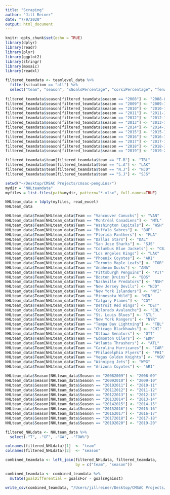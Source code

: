 ```yaml
---
title: "Scraping"
author: "Jill Reiner"
date: "7/9/2020"
output: html_document
---
```


```r
knitr::opts_chunk$set(echo = TRUE)
library(dplyr)
library(readr)
library(plyr)
library(ggplot2)
library(stringr)
library(mosaic)
library(readxl)
```

```r
filtered_teamdata <- teamlevel_data %>%
  filter(situation == "all") %>%
  select("team", "season", "xGoalsPercentage", "corsiPercentage", "fenwickPercentage", "xGoalsFor", "shotsOnGoalFor", "shotAttemptsFor", "goalsFor", "penaltiesFor", "faceOffsWonFor", "penaltiesFor", "hitsFor", "takeawaysFor", "giveawaysFor", "xGoalsAgainst", "shotsOnGoalAgainst", "shotAttemptsAgainst", "goalsAgainst", "penaltiesAgainst", "faceOffsWonAgainst", "hitsAgainst", "takeawaysAgainst", "giveawaysAgainst")
  
filtered_teamdata$season[filtered_teamdata$season == "2008"] <- "2008-09"
filtered_teamdata$season[filtered_teamdata$season == "2009"] <- "2009-10"
filtered_teamdata$season[filtered_teamdata$season == "2010"] <- "2010-11"
filtered_teamdata$season[filtered_teamdata$season == "2011"] <- "2011-12"
filtered_teamdata$season[filtered_teamdata$season == "2012"] <- "2012-13"
filtered_teamdata$season[filtered_teamdata$season == "2013"] <- "2013-14"
filtered_teamdata$season[filtered_teamdata$season == "2014"] <- "2014-15"
filtered_teamdata$season[filtered_teamdata$season == "2015"] <- "2015-16"
filtered_teamdata$season[filtered_teamdata$season == "2016"] <- "2016-17"
filtered_teamdata$season[filtered_teamdata$season == "2017"] <- "2017-18"
filtered_teamdata$season[filtered_teamdata$season == "2018"] <- "2018-19"
filtered_teamdata$season[filtered_teamdata$season == "2019"] <- "2019-20"

filtered_teamdata$team[filtered_teamdata$team == "T.B"] <- "TBL"
filtered_teamdata$team[filtered_teamdata$team == "L.A"] <- "LAK"
filtered_teamdata$team[filtered_teamdata$team == "N.J"] <- "NJD"
filtered_teamdata$team[filtered_teamdata$team == "S.J"] <- "SJS"
```

```r
setwd("~/Desktop/CMSAC Projects/cmsac-penguins/")
mydir = "NHLteamdata"
myfiles = list.files(path=mydir, pattern="*.xlsx", full.names=TRUE)

NHLteam_data = ldply(myfiles, read_excel)
NHLteam_data
```

```r
NHLteam_data$Team[NHLteam_data$Team == "Vancouver Canucks"] <- "VAN"
NHLteam_data$Team[NHLteam_data$Team == "Montréal Canadiens"] <- "MTL"
NHLteam_data$Team[NHLteam_data$Team == "Washington Capitals"] <- "WSH"
NHLteam_data$Team[NHLteam_data$Team == "Buffalo Sabres"] <- "BUF"
NHLteam_data$Team[NHLteam_data$Team == "Florida Panthers"] <- "FLA"
NHLteam_data$Team[NHLteam_data$Team == "Dallas Stars"] <- "DAL"
NHLteam_data$Team[NHLteam_data$Team == "San Jose Sharks"] <- "SJS"
NHLteam_data$Team[NHLteam_data$Team == "Columbus Blue Jackets"] <- "CBJ"
NHLteam_data$Team[NHLteam_data$Team == "Los Angeles Kings"] <- "LAK"
NHLteam_data$Team[NHLteam_data$Team == "Phoenix Coyotes"] <- "ARI"
NHLteam_data$Team[NHLteam_data$Team == "Toronto Maple Leafs"] <- "TOR"
NHLteam_data$Team[NHLteam_data$Team == "Anaheim Ducks"] <- "ANA"
NHLteam_data$Team[NHLteam_data$Team == "Pittsburgh Penguins"] <- "PIT"
NHLteam_data$Team[NHLteam_data$Team == "Boston Bruins"] <- "BOS"
NHLteam_data$Team[NHLteam_data$Team == "Nashville Predators"] <- "NSH"
NHLteam_data$Team[NHLteam_data$Team == "New Jersey Devils"] <- "NJD"
NHLteam_data$Team[NHLteam_data$Team == "New York Islanders"] <- "NYI"
NHLteam_data$Team[NHLteam_data$Team == "Minnesota Wild"] <- "MIN"
NHLteam_data$Team[NHLteam_data$Team == "Calgary Flames"] <- "CGY"
NHLteam_data$Team[NHLteam_data$Team == "Detroit Red Wings"] <- "DET"
NHLteam_data$Team[NHLteam_data$Team == "Colorado Avalanche"] <- "COL"
NHLteam_data$Team[NHLteam_data$Team == "St. Louis Blues"] <- "STL"
NHLteam_data$Team[NHLteam_data$Team == "New York Rangers"] <- "NYR"
NHLteam_data$Team[NHLteam_data$Team == "Tampa Bay Lightning"] <- "TBL"
NHLteam_data$Team[NHLteam_data$Team == "Chicago Blackhawks"] <- "CHI"
NHLteam_data$Team[NHLteam_data$Team == "Ottawa Senators"] <- "OTT"
NHLteam_data$Team[NHLteam_data$Team == "Edmonton Oilers"] <- "EDM"
NHLteam_data$Team[NHLteam_data$Team == "Atlanta Thrashers"] <- "ATL"
NHLteam_data$Team[NHLteam_data$Team == "Carolina Hurricanes"] <- "CAR"
NHLteam_data$Team[NHLteam_data$Team == "Philadelphia Flyers"] <- "PHI"
NHLteam_data$Team[NHLteam_data$Team == "Vegas Golden Knights"] <- "VGK"
NHLteam_data$Team[NHLteam_data$Team == "Winnipeg Jets"] <- "WPG"
NHLteam_data$Team[NHLteam_data$Team == "Arizona Coyotes"] <- "ARI"
```

```r
NHLteam_data$Season[NHLteam_data$Season == "20082009"] <- "2008-09"
NHLteam_data$Season[NHLteam_data$Season == "20092010"] <- "2009-10"
NHLteam_data$Season[NHLteam_data$Season == "20102011"] <- "2010-11"
NHLteam_data$Season[NHLteam_data$Season == "20112012"] <- "2011-12"
NHLteam_data$Season[NHLteam_data$Season == "20122013"] <- "2012-13"
NHLteam_data$Season[NHLteam_data$Season == "20132014"] <- "2013-14"
NHLteam_data$Season[NHLteam_data$Season == "20142015"] <- "2014-15"
NHLteam_data$Season[NHLteam_data$Season == "20152016"] <- "2015-16"
NHLteam_data$Season[NHLteam_data$Season == "20162017"] <- "2016-17"
NHLteam_data$Season[NHLteam_data$Season == "20172018"] <- "2017-18"
NHLteam_data$Season[NHLteam_data$Season == "20192020"] <- "2019-20"
```

```r
filtered_NHLdata <- NHLteam_data %>%
  select(-"T", -"GF", -"GA", -"FOW%")

colnames(filtered_NHLdata)[1]  <- "team"
colnames(filtered_NHLdata)[2]  <- "season"

combined_teamdata <- left_join(filtered_NHLdata, filtered_teamdata,
                               by = c("team", "season"))
```

```r
combined_teamdata <- combined_teamdata %>%
  mutate(goalDifferential = goalsFor - goalsAgainst)
```

```r
write_csv(combined_teamdata, "/Users/jillreiner/Desktop/CMSAC Projects/cmsac-penguins/Good Data//teamleveldata.csv")
```

